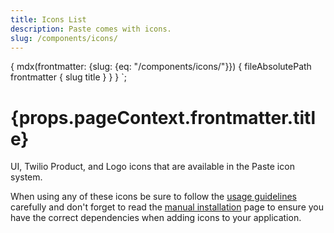 ```yaml
---
title: Icons List
description: Paste comes with icons.
slug: /components/icons/
---
```



  {
    mdx(frontmatter: {slug: {eq: "/components/icons/"}}) {
      fileAbsolutePath
      frontmatter {
        slug
        title
      }
    }
  }
`;

<contentwrapper>
<content>

<h1>{props.pageContext.frontmatter.title}</h1>

<P variant="lead">UI, Twilio Product, and Logo icons that are available in the Paste icon system.</P>

When using any of these icons be sure to follow the [usage guidelines](/components/icons/usage-guidelines) carefully and don't forget to read the [manual installation](/introduction/for-engineers/manual-installation) page to ensure you have the correct dependencies when adding icons to your application.

</content>
</contentwrapper>

<IconsList />
